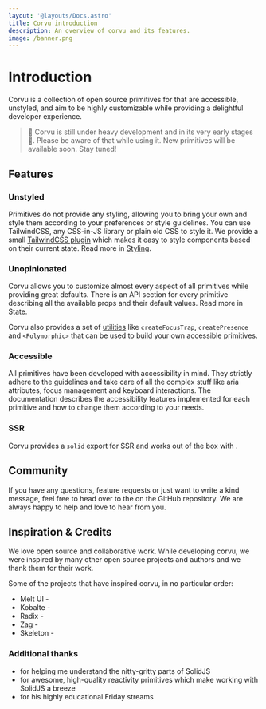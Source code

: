 ```yaml
---
layout: '@layouts/Docs.astro'
title: Corvu introduction
description: An overview of corvu and its features.
image: /banner.png
---
```


# Introduction

Corvu is a collection of open source primitives for <Link href="https://solidjs.com" text="SolidJS" newTab /> that are accessible, unstyled, and aim to be highly customizable while providing a delightful developer experience.

> 🚧 Corvu is still under heavy development and in its very early stages🐣. Please be aware of that while using it. New primitives will be available soon. Stay tuned!

## Features
### Unstyled
Primitives do not provide any styling, allowing you to bring your own and style them according to your preferences or style guidelines. You can use TailwindCSS, any CSS-in-JS library or plain old CSS to style it. We provide a small [TailwindCSS plugin](/docs/styling#tailwindcss-plugin) which makes it easy to style components based on their current state. Read more in [Styling](/docs/styling).

### Unopinionated
Corvu allows you to customize almost every aspect of all primitives while providing great defaults. There is an API section for every primitive describing all the available props and their default values. Read more in [State](/docs/state).

Corvu also provides a set of [utilities](/docs/utilities) like `createFocusTrap`, `createPresence` and `<Polymorphic>` that can be used to build your own accessible primitives.

### Accessible

All primitives have been developed with accessibility in mind. They strictly adhere to the <Link href="https://www.w3.org/WAI/standards-guidelines/aria/" text="WAI-ARIA" newTab /> guidelines and take care of all the complex stuff like aria attributes, focus management and keyboard interactions. The documentation describes the accessibility features implemented for each primitive and how to change them according to your needs.

### SSR
Corvu provides a `solid` export for SSR and works out of the box with <Link href="https://start.solidjs.com/" text="SolidStart" newTab/>.

## Community
If you have any questions, feature requests or just want to write a kind message, feel free to head over to the <Link href="https://github.com/corvudev/corvu/discussions" text="discussions tab" newTab /> on the GitHub repository. We are always happy to help and love to hear from you.

## Inspiration & Credits
We love open source and collaborative work. While developing corvu, we were inspired by many other open source projects and authors and we thank them for their work.

Some of the projects that have inspired corvu, in no particular order:

- Melt UI - <Link href="https://melt-ui.com" text="https://melt-ui.com" newTab />
- Kobalte - <Link href="https://kobalte.dev" text="https://kobalte.dev" newTab />
- Radix - <Link href="https://radix-ui.com" text="https://radix-ui.com" newTab />
- Zag - <Link href="https://zagjs.com" text="https://zagjs.com" newTab />
- Skeleton - <Link href="https://skeleton.dev" text="https://skeleton.dev" newTab />

### Additional thanks
- <Link href="https://x.com/fabiospampinato" text="Fabio Spampinato" newTab /> for helping me understand the nitty-gritty parts of SolidJS
- <Link href="https://github.com/solidjs-community/solid-primitives" text="Solid Primitives" newTab /> for awesome, high-quality reactivity primitives which make working with SolidJS a breeze
- <Link href="https://x.com/RyanCarniato" text="Ryan Carniato" newTab /> for his highly educational Friday streams
